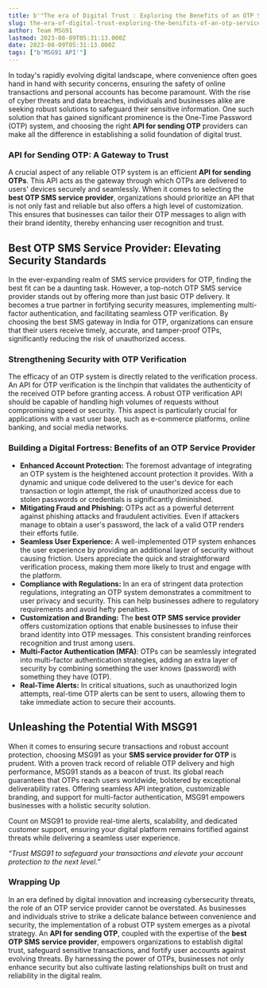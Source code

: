 ```yaml
---
title: b'"The era of Digital Trust : Exploring the Benefits of an OTP Service Provider for Secure Transaction and Account Protection"'
slug: the-era-of-digital-trust-exploring-the-benifits-of-an-otp-service-provider-for-secure-transaction-and-account-protection
author: Team MSG91
lastmod: 2023-08-09T05:31:13.000Z
date: 2023-08-09T05:31:13.000Z
tags: ["b'MSG91 API'"]
---
```


In today's rapidly evolving digital landscape, where convenience often goes hand in hand with security concerns, ensuring the safety of online transactions and personal accounts has become paramount. With the rise of cyber threats and data breaches, individuals and businesses alike are seeking robust solutions to safeguard their sensitive information. One such solution that has gained significant prominence is the One-Time Password (OTP) system, and choosing the right **API for sending OTP** providers can make all the difference in establishing a solid foundation of digital trust.

### API for Sending OTP: A Gateway to Trust

A crucial aspect of any reliable OTP system is an efficient **API for sending OTPs**. This API acts as the gateway through which OTPs are delivered to users' devices securely and seamlessly. When it comes to selecting the **best OTP SMS service provider**, organizations should prioritize an API that is not only fast and reliable but also offers a high level of customization. This ensures that businesses can tailor their OTP messages to align with their brand identity, thereby enhancing user recognition and trust.

**Best OTP SMS Service Provider: Elevating Security Standards**
---------------------------------------------------------------

In the ever-expanding realm of SMS service providers for OTP, finding the best fit can be a daunting task. However, a top-notch OTP SMS service provider stands out by offering more than just basic OTP delivery. It becomes a true partner in fortifying security measures, implementing multi-factor authentication, and facilitating seamless OTP verification. By choosing the best SMS gateway in India for OTP, organizations can ensure that their users receive timely, accurate, and tamper-proof OTPs, significantly reducing the risk of unauthorized access.

### Strengthening Security with OTP Verification

The efficacy of an OTP system is directly related to the verification process. An API for OTP verification is the linchpin that validates the authenticity of the received OTP before granting access. A robust OTP verification API should be capable of handling high volumes of requests without compromising speed or security. This aspect is particularly crucial for applications with a vast user base, such as e-commerce platforms, online banking, and social media networks.

### Building a Digital Fortress: Benefits of an OTP Service Provider

* **Enhanced Account Protection:** The foremost advantage of integrating an OTP system is the heightened account protection it provides. With a dynamic and unique code delivered to the user's device for each transaction or login attempt, the risk of unauthorized access due to stolen passwords or credentials is significantly diminished.
* **Mitigating Fraud and Phishing:** OTPs act as a powerful deterrent against phishing attacks and fraudulent activities. Even if attackers manage to obtain a user's password, the lack of a valid OTP renders their efforts futile.
* **Seamless User Experience:** A well-implemented OTP system enhances the user experience by providing an additional layer of security without causing friction. Users appreciate the quick and straightforward verification process, making them more likely to trust and engage with the platform.
* **Compliance with Regulations:** In an era of stringent data protection regulations, integrating an OTP system demonstrates a commitment to user privacy and security. This can help businesses adhere to regulatory requirements and avoid hefty penalties.
* **Customization and Branding:** The **best OTP SMS service provider** offers customization options that enable businesses to infuse their brand identity into OTP messages. This consistent branding reinforces recognition and trust among users.
* **Multi-Factor Authentication (MFA)**: OTPs can be seamlessly integrated into multi-factor authentication strategies, adding an extra layer of security by combining something the user knows (password) with something they have (OTP).
* **Real-Time Alerts:** In critical situations, such as unauthorized login attempts, real-time OTP alerts can be sent to users, allowing them to take immediate action to secure their accounts.

**Unleashing the Potential With MSG91**
---------------------------------------

When it comes to ensuring secure transactions and robust account protection, choosing MSG91 as your **SMS service provider for OTP** is prudent. With a proven track record of reliable OTP delivery and high performance, MSG91 stands as a beacon of trust. Its global reach guarantees that OTPs reach users worldwide, bolstered by exceptional deliverability rates. Offering seamless API integration, customizable branding, and support for multi-factor authentication, MSG91 empowers businesses with a holistic security solution.   
  
Count on MSG91 to provide real-time alerts, scalability, and dedicated customer support, ensuring your digital platform remains fortified against threats while delivering a seamless user experience.

*“Trust MSG91 to safeguard your transactions and elevate your account protection to the next level.”*

### Wrapping Up

In an era defined by digital innovation and increasing cybersecurity threats, the role of an OTP service provider cannot be overstated. As businesses and individuals strive to strike a delicate balance between convenience and security, the implementation of a robust OTP system emerges as a pivotal strategy. An **API for sending OTP**, coupled with the expertise of the **best OTP SMS service provider**, empowers organizations to establish digital trust, safeguard sensitive transactions, and fortify user accounts against evolving threats. By harnessing the power of OTPs, businesses not only enhance security but also cultivate lasting relationships built on trust and reliability in the digital realm.

  


  


